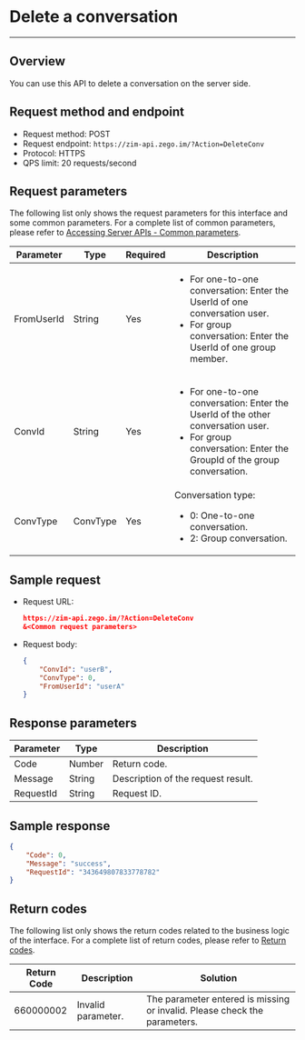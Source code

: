 # Delete a conversation

---

## Overview

You can use this API to delete a conversation on the server side.


## Request method and endpoint

- Request method: POST
- Request endpoint: `https://zim-api.zego.im/?Action=DeleteConv`
- Protocol: HTTPS
- QPS limit: 20 requests/second

## Request parameters

The following list only shows the request parameters for this interface and some common parameters. For a complete list of common parameters, please refer to [Accessing Server APIs - Common parameters](../Accessing%20Server%20APIs.mdx#common-parameters).

| Parameter | Type | Required | Description |
|------|------|------|------|
| FromUserId | String | Yes | <ul><li>For one-to-one conversation: Enter the UserId of one conversation user.</li><li>For group conversation: Enter the UserId of one group member.</li></ul> |
| ConvId | String | Yes | <ul><li>For one-to-one conversation: Enter the UserId of the other conversation user.</li><li>For group conversation: Enter the GroupId of the group conversation.</li></ul> |
| ConvType | ConvType | Yes | Conversation type:<ul><li>0: One-to-one conversation.</li><li>2: Group conversation.</li></ul> |

## Sample request

- Request URL:
    ```json
    https://zim-api.zego.im/?Action=DeleteConv
    &<Common request parameters>
    ```

- Request body:
    ```json
    {
        "ConvId": "userB",
        "ConvType": 0,
        "FromUserId": "userA"   
    }
    ```

## Response parameters

| Parameter | Type | Description |
|------|------|------|
| Code | Number | Return code. |
| Message | String | Description of the request result. |
| RequestId | String | Request ID. |

## Sample response

```json
{
    "Code": 0,
    "Message": "success",
    "RequestId": "343649807833778782"
}
```

## Return codes

The following list only shows the return codes related to the business logic of the interface. For a complete list of return codes, please refer to [Return codes](../Return%20codes.mdx).

| Return Code | Description | Solution |
| --- | --- | --- |
| 660000002 | 	Invalid parameter.  | The parameter entered is missing or invalid. Please check the parameters. |
